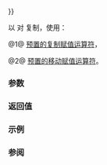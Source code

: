 {{cpp/container/mdspan/title|operator{{=}}}}
{{cpp/container/mdspan/navbar}}

{{dcl begin}}
{{dcl header|mdspan}}
{{dcl|num=1|since=c++23|1=
constexpr mdspan&amp; operator=( const mdspan&amp; rhs ) = default;
}}
{{dcl|num=2|since=c++23|1=
constexpr mdspan&amp; operator=( mdspan&amp;&amp; rhs ) = default;
}}
{{dcl end}}

以 {{c|rhs}} 对 {{c|*this}} 复制，使用：

@1@ [[cpp/language/copy assignment#隐式定义的复制赋值运算符|预置的复制赋值运算符]]，

@2@ [[cpp/language/move assignment#隐式定义的移动赋值运算符|预置的移动赋值运算符]]。

===参数===
{{par begin}}
{{par|other|要从之复制或移动的另一 mdspan}}
{{par end}}

===返回值===
{{c|*this}}

===示例===
{{example
|code=
|output=
}}

===参阅===
{{todo}}

{{langlinks|de|en|es|ja|ru}}